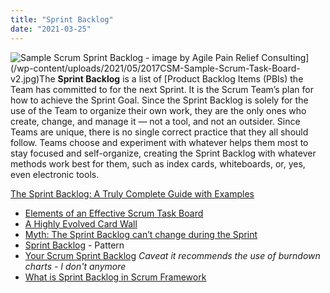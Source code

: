```yaml
---
title: "Sprint Backlog"
date: "2021-03-25"
---
```


![Sample Scrum Sprint Backlog - image by Agile Pain Relief Consulting](src/content/glossary/sprint-backlog/images/2017CSM-Sample-Scrum-Task-Board-v2-262x300.jpg)](/wp-content/uploads/2021/05/2017CSM-Sample-Scrum-Task-Board-v2.jpg)The **Sprint Backlog** is a list of [Product Backlog Items (PBIs) the Team has committed to for the next Sprint. It is the Scrum Team’s plan for how to achieve the Sprint Goal. Since the Sprint Backlog is solely for the use of the Team to organize their own work, they are the only ones who create, change, and manage it — not a tool, and not an outsider. Since Teams are unique, there is no single correct practice that they all should follow. Teams choose and experiment with whatever helps them most to stay focused and self-organize, creating the Sprint Backlog with whatever methods work best for them, such as index cards, whiteboards, or, yes, even electronic tools.

[The Sprint Backlog: A Truly Complete Guide with Examples](/blog/the-humble-sprint-backlog)

<HighlightBox heading="Resource Links" variant="resourceLinks">

- [Elements of an Effective Scrum Task Board](https://agilecomplexificationinverter.blogspot.com/2013/11/elements-of-effective-scrum-task-board.html)
- [A Highly Evolved Card Wall](https://blog.gdinwiddie.com/2023/12/24/a-highly-evolved-card-wall/)
- [Myth: The Sprint Backlog can’t change during the Sprint](https://medium.com/the-liberators/myth-the-sprint-backlog-cant-change-during-the-sprint-e1a10f735c67)
- [Sprint Backlog](https://sites.google.com/a/scrumplop.org/published-patterns/value-stream/sprint-backlog) - Pattern
- [Your Scrum Sprint Backlog](https://www.dummies.com/category/articles/project-management-34249/) _Caveat it recommends the use of burndown charts - I don't anymore_
- [What is Sprint Backlog in Scrum Framework](https://medium.com/agilemania/what-is-sprint-backlog-in-scrum-framework-4d4dcf245ce9)
</HighlightBox>

